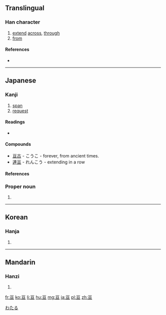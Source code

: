 {{also|亙}}<!-- may be replaced by zh-forms -->
==Translingual==

===Han character===
{{Han char|rn=7|rad=二|as=04|sn=6|four=10106|canj=MAM|ids=⿱一旦}}

# [[extend]] [[across]], [[through]]
# [[from]]

====References====
* {{Han ref|kx=0087.040|dkj=00262|dj=0183.100|hdz=10017.160|uh=4E98|ud=20120}}

----

==Japanese==
{{ja-forms|[[亘]]|[[亘]]|[[亙]]}}

===Kanji===
{{ja-kanji|grade=n|rs=二04}}

# [[span]] 
# [[request]]

====Readings====
* {{ja-readings|on=[[せん]] (sen), [[かん]] (kan), [[こう]] (kō)|kun=[[もとめる]] (motomeru), [[わたる]] ([[亘る]], wataru)|nanori=[[せん]] (sen), [[のぶ]] (nobu), [[とおる]] (tōru), [[わたり]] (watari), [[ひろし]] (hiroshi) }}

====Compounds====
* [[亘古]] -  こうこ - forever, from ancient times.
* [[連亘]] - れんこう - extending in a row

====References====
{{ja-kref
|jis= 4F4B
|ku= 4743
|shift = 986a
|euc=
|freq= 1728
|nelson= 30 
|newnelson= 79 
|halpern= 1939 
|kld= 1232
|heisig= 32
|tuttle= 4c2.4
}}

===Proper noun===
{{ja-pos|k|proper|hira=わたる|rom=Wataru}}

# {{given name|male|lang=ja}}

[[Category:Japanese male given names|わたる]]

----

==Korean==

===Hanja===
{{ko-hanja|hangeul=[[선]], [[환]]|rv=seon, hwan|mr=sŏn, hwan}}

# {{defn|lang=ko|sort=二04}}

----

==Mandarin==

===Hanzi===
{{cmn-hanzi|pin=[[gèn]] ([[gen4]])|wg=ken<sup>4</sup>}}

# {{defn|lang=cmn|sort=二04}}

[[fr:亘]]
[[ko:亘]]
[[li:亘]]
[[hu:亘]]
[[mg:亘]]
[[ja:亘]]
[[pl:亘]]
[[zh:亘]]